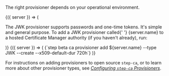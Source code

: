 The right provisioner depends on your operational environment.

<DocConfig>
  {({ server }) => (
    <p>
      The JWK provisioner supports passwords and one-time tokens. It's simple
      and general purpose. To add a JWK provisioner called{' '}
      <inlineCode>{server.name}</inlineCode> to a hosted Certificate Manager
      authority (if you haven't already), run:
    </p>
  )}
</DocConfig>

<DocConfig>
  {({ server }) => (
    <CodeBlock autoCopy language="shell">
      {`step beta ca provisioner add ${server.name} --type JWK --create --x509-default-dur 720h`}
    </CodeBlock>
  )}
</DocConfig>

For instructions on adding provisioners to open source `step-ca`, or to learn more about other provisioner types, see _[Configuring `step-ca` Provisioners](https://smallstep.com/docs/step-ca/provisioners)_.
